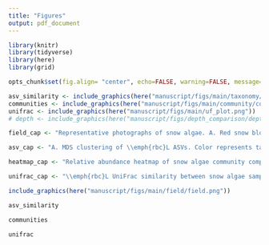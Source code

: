 ```yaml
---
title: "Figures"
output: pdf_document
---
```


```r
library(knitr)
library(tidyverse)
library(here)
library(grid)

opts_chunk$set(fig.align= "center", echo=FALSE, warning=FALSE, message=FALSE)
```



```r

asv_similarity <- include_graphics(here("manuscript/figs/main/taxonomy/asvs2.png"))
communities <- include_graphics(here("manuscript/figs/main/community/community_ggplot_polished_2.png"))
unifrac <- include_graphics(here("manuscript/figs/main/uf_plot.png"))
# depth <- include_graphics(here("manuscript/figs/depth_comparison/depth_fig.png"))

field_cap <- "Representative photographs of snow algae. A. Red snow bloom above treeline at sample site G1.1. B. Microphotograph of red snow containing \\emph{Sanguina nivaloides} (Sn) and \\emph{Chlainomonas rubra} (Cr) cell morphologies. All scale bars 30 um, all microphotos under 63x objectives with DIC. C. Snow runnels form dendritic branching patterns on the snow surface, sample site S9. D. Microphotograph of orange snow from the surface of runnel containing \\emph{Chloromonas krienitzii} (Ck) and \\emph{Chloromonas cf. nivalis} (Cn). E. Bronze coloured snow spots below conifer canopy. F. Microphotograph of bronze snow containing \\emph{Chloromonas cf. brevispina} (Cb), \\emph{Chloromonas cf. nivalis} (Cn), and \\emph{Chlainomonas rubra} (Cr)."

asv_cap <- "A. MDS clustering of \\emph{rbc}L ASVs. Color represents taxonomy, size proportional to relative abundance. Dotted ellipses show OTU clusters. Stress = 0.13. B. t-SNE clustering of snow algae \\emph{rbc}L ASVs. Perplexity = 30."

heatmap_cap <- "Relative abundance heatmap of snow algae community composition using cell morphology, 18S, and \\emph{rbc}L. Samples on the x-axis are arranged from low to high elevation. Taxonomic designations for \\emph{rbc}L are based on \\emph{de novo} OTU clustering, while taxonomic assignments for 18S are reference-based. Samples lacking data for a particular dataset are shown as blank (e.g. G1.4 18S)."

unifrac_cap <- "\\emph{rbc}L UniFrac similarity between snow algae samples. Points colored by elevation."
```


```r
include_graphics(here("manuscript/figs/main/field/field.png"))
```


```r
asv_similarity
```

```r
communities
```

```r
unifrac
```


